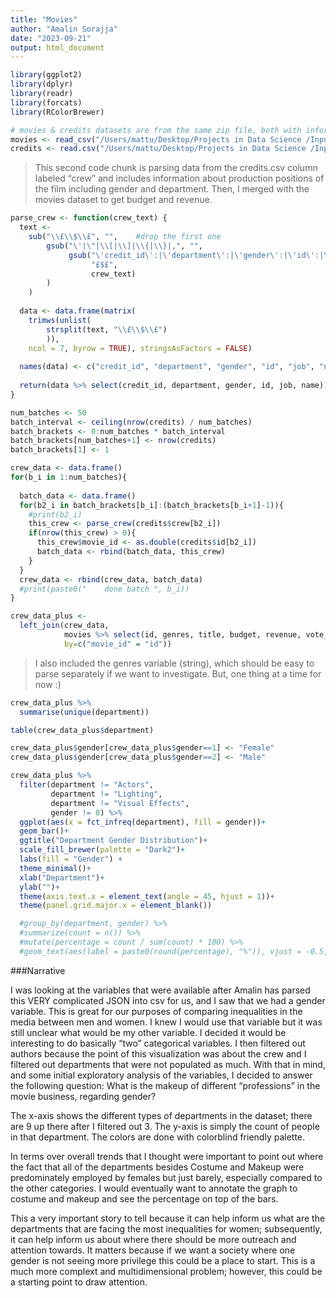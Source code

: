 ```yaml
---
title: "Movies"
author: "Amalin Sorajja"
date: "2023-09-21"
output: html_document
---
```


```r
library(ggplot2)
library(dplyr)
library(readr)
library(forcats)
library(RColorBrewer)

# movies & credits datasets are from the same zip file, both with information on the same 45476 observations 
movies <- read_csv("/Users/mattu/Desktop/Projects in Data Science /Input/movies_metadata.csv") # includes stringified JSON objects in some columns
credits <- read.csv("/Users/mattu/Desktop/Projects in Data Science /Input/credits.csv", stringsAsFactors = FALSE) # includes two columns which are stringified JSON objects (includes gender)
```

> This second code chunk is parsing data from the credits.csv column labeled "crew" and includes information about production positions of the film including gender and department. Then, I merged with the movies dataset to get budget and revenue. 

```r
parse_crew <- function(crew_text) {
  text <- 
    sub("\\£\\$\\£", "",    #drop the first one
        gsub("\'|\"|\\[|\\]|\\{|\\}|,", "",
             gsub("\'credit_id\':|\'department\':|\'gender\':|\'id\':|\'job\':|\'name\':|\'profile_path\':", 
                  "£$£", 
                  crew_text)
        )
    )
  
  data <- data.frame(matrix(
    trimws(unlist(
        strsplit(text, "\\£\\$\\£")
        )), 
    ncol = 7, byrow = TRUE), stringsAsFactors = FALSE)
  
  names(data) <- c("credit_id", "department", "gender", "id", "job", "name", "profile_path")
  
  return(data %>% select(credit_id, department, gender, id, job, name))
}

num_batches <- 50
batch_interval <- ceiling(nrow(credits) / num_batches)
batch_brackets <- 0:num_batches * batch_interval
batch_brackets[num_batches+1] <- nrow(credits)
batch_brackets[1] <- 1

crew_data <- data.frame()
for(b_i in 1:num_batches){
  
  batch_data <- data.frame()
  for(b2_i in batch_brackets[b_i]:(batch_brackets[b_i+1]-1)){
    #print(b2_i)
    this_crew <- parse_crew(credits$crew[b2_i])
    if(nrow(this_crew) > 0){
      this_crew$movie_id <- as.double(credits$id[b2_i])
      batch_data <- rbind(batch_data, this_crew)
    }
  }
  crew_data <- rbind(crew_data, batch_data)
  #print(paste0("    done batch ", b_i))
}

crew_data_plus <- 
  left_join(crew_data, 
            movies %>% select(id, genres, title, budget, revenue, vote_count, vote_average),
            by=c("movie_id" = "id"))
```

> I also included the genres variable (string), which should be easy to parse separately if we want to investigate. But, one thing at a time for now :)

```r
crew_data_plus %>% 
  summarise(unique(department))
```
```r
table(crew_data_plus$department)
```


```r

crew_data_plus$gender[crew_data_plus$gender==1] <- "Female"
crew_data_plus$gender[crew_data_plus$gender==2] <- "Male"

crew_data_plus %>% 
  filter(department != "Actors",
         department != "Lighting",
         department != "Visual Effects",
         gender != 0) %>% 
  ggplot(aes(x = fct_infreq(department), fill = gender))+
  geom_bar()+
  ggtitle("Department Gender Distribution")+
  scale_fill_brewer(palette = "Dark2")+
  labs(fill = "Gender") +
  theme_minimal()+
  xlab("Department")+
  ylab("")+
  theme(axis.text.x = element_text(angle = 45, hjust = 1))+
  theme(panel.grid.major.x = element_blank())

  #group_by(department, gender) %>%
  #summarize(count = n()) %>%
  #mutate(percentage = count / sum(count) * 100) %>%
  #geom_text(aes(label = paste0(round(percentage), "%")), vjust = -0.5, size = 3) +


```
###Narrative

I was looking at the variables that were available after Amalin has parsed this VERY complicated JSON into csv for us, and I saw that we had a gender variable. This is great for our purposes of comparing inequalities in the media between men and women. I knew I would use that variable but it was still unclear what would be my other variable. I decided it would be interesting to do basically "two" categorical variables. I then filtered out authors because the point of this visualization was about the crew and I filtered out departments that were not populated as much. With that in mind, and some initial exploratory analysis of the variables, I decided to answer the following question: What is the makeup of different "professions" in the movie business, regarding gender? 

The x-axis shows the different types of departments in the dataset; there are 9 up there after I filtered out 3. The y-axis is simply the count of people in that department. The colors are done with colorblind friendly palette. 

In terms over overall trends that I thought were important to point out where the fact that all of the departments besides Costume and Makeup were predominately employed by females but just barely, especially compared to the other categories. I would eventually want to annotate the graph to costume and makeup and see the percentage on top of the bars. 

This a very important story to tell because it can help inform us what are the departments that are facing the most inequalities for women; subsequently, it can help inform us about where there should be more outreach and attention towards. It matters because if we want a society where one gender is not seeing more privilege this could be a place to start. This is a much more complext and multidimensional problem; however, this could be a starting point to draw attention. 



